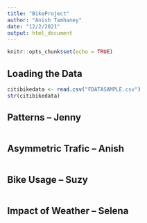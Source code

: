 ```yaml
---
title: "BikeProject"
author: "Anish Tamhaney"
date: "12/2/2021"
output: html_document
---
```


```r
knitr::opts_chunk$set(echo = TRUE)
```

## Loading the Data

```r
citibikedata <- read.csv("FDATASAMPLE.csv")
str(citibikedata)
```

## Patterns -- Jenny

```r



























```

## Asymmetric Trafic -- Anish

```r
















































```

## Bike Usage -- Suzy

```r
















































```

## Impact of Weather -- Selena 

```r













































```


